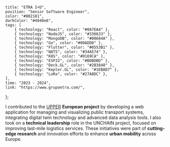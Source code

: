     title: "ETRA I+D",
    position: "Senior Software Engineer",
    color: "#002181",
    darkColor: "#4040e6",
    tags: [
        { technology: "React", color: "#0A7EA4" },
        { technology: "NodeJS", color: "#336633" },
        { technology: "MongoDB", color: "#00684A" },
        { technology: "Go", color: "#00ADD8" },
        { technology: "Flutter", color: "#0553B1" },
        { technology: "NATS", color: "#34A574" },
        { technology: "K8S", color: "#0169CA" },
        { technology: "ESP32", color: "#BDBDBD" },
        { technology: "Deck.GL", color: "#2B3848" },
        { technology: "Kepler.GL", color: "#1EBAD7" },
        { technology: "LoRa", color: "#27A8DC" },
    ],
    time: "2023 - 2024",
    link: "https://www.grupoetra.com/",
};

I contributed to the <a href="https://www.upperprojecteu.eu/" target='_blank'>UPPER</a> **European project** by developing a web application for managing and visualizing public transport systems, integrating digital twin technology and advanced data analysis tools. I also took on a <b>technical leadership</b> role in the UNCHAIN project, focused on improving last-mile logistics services. These initiatives were part of **cutting-edge research** and innovation efforts to enhance **urban mobility** across Europe.